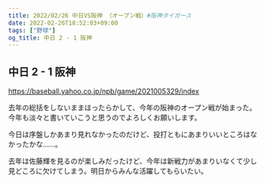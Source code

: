 ```yaml
---
title: 2022/02/26 中日VS阪神 （オープン戦）#阪神タイガース
date: 2022-02-26T18:52:03+09:00
tags: ["野球"]
og_title: 中日 2 - 1 阪神
---
```


## 中日 2 - 1 阪神

https://baseball.yahoo.co.jp/npb/game/2021005329/index

去年の総括をしないままほったらかして、今年の阪神のオープン戦が始まった。今年も淡々と書いていこうと思うのでよろしくお願いします。

今日は序盤しかあまり見れなかったのだけど、投打ともにあまりいいところはなかったかな……。

去年は佐藤輝を見るのが楽しみだったけど、今年は新戦力があまりいなくて少し見どころに欠けてしまう。明日からみんな活躍してもらいたい。